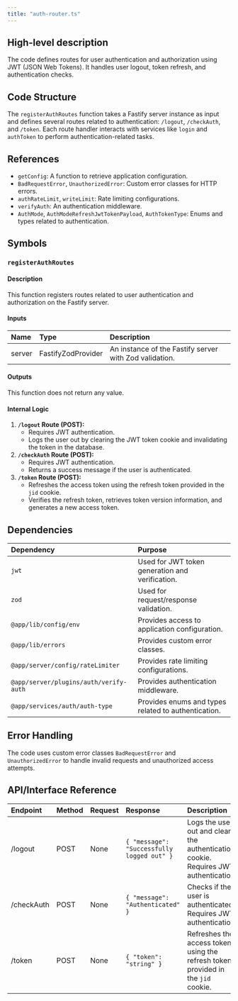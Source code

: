 ```yaml
---
title: "auth-router.ts"
---
```


## High-level description
The code defines routes for user authentication and authorization using JWT (JSON Web Tokens). It handles user logout, token refresh, and authentication checks.

## Code Structure
The `registerAuthRoutes` function takes a Fastify server instance as input and defines several routes related to authentication: `/logout`, `/checkAuth`, and `/token`. Each route handler interacts with services like `login` and `authToken` to perform authentication-related tasks.

## References
- `getConfig`: A function to retrieve application configuration.
- `BadRequestError`, `UnauthorizedError`: Custom error classes for HTTP errors.
- `authRateLimit`, `writeLimit`: Rate limiting configurations.
- `verifyAuth`: An authentication middleware.
- `AuthMode`, `AuthModeRefreshJwtTokenPayload`, `AuthTokenType`: Enums and types related to authentication.

## Symbols
### `registerAuthRoutes`
#### Description
This function registers routes related to user authentication and authorization on the Fastify server.

#### Inputs
| Name | Type | Description |
|:-----|:-----|:------------|
| server | FastifyZodProvider | An instance of the Fastify server with Zod validation. |

#### Outputs
This function does not return any value.

#### Internal Logic
1. **`/logout` Route (POST):**
    - Requires JWT authentication.
    - Logs the user out by clearing the JWT token cookie and invalidating the token in the database.
2. **`/checkAuth` Route (POST):**
    - Requires JWT authentication.
    - Returns a success message if the user is authenticated.
3. **`/token` Route (POST):**
    - Refreshes the access token using the refresh token provided in the `jid` cookie.
    - Verifies the refresh token, retrieves token version information, and generates a new access token.

## Dependencies
| Dependency | Purpose |
|:-----------|:--------|
| `jwt` | Used for JWT token generation and verification. |
| `zod` | Used for request/response validation. |
| `@app/lib/config/env` | Provides access to application configuration. |
| `@app/lib/errors` | Provides custom error classes. |
| `@app/server/config/rateLimiter` | Provides rate limiting configurations. |
| `@app/server/plugins/auth/verify-auth` | Provides authentication middleware. |
| `@app/services/auth/auth-type` | Provides enums and types related to authentication. |

## Error Handling
The code uses custom error classes `BadRequestError` and `UnauthorizedError` to handle invalid requests and unauthorized access attempts.

## API/Interface Reference
| Endpoint | Method | Request | Response | Description |
|:---------|:-------|:--------|:---------|:------------|
| /logout | POST | None | `{ "message": "Successfully logged out" }` | Logs the user out and clears the authentication cookie. Requires JWT authentication. |
| /checkAuth | POST | None | `{ "message": "Authenticated" }` | Checks if the user is authenticated. Requires JWT authentication. |
| /token | POST | None | `{ "token": "string" }` | Refreshes the access token using the refresh token provided in the `jid` cookie. |

